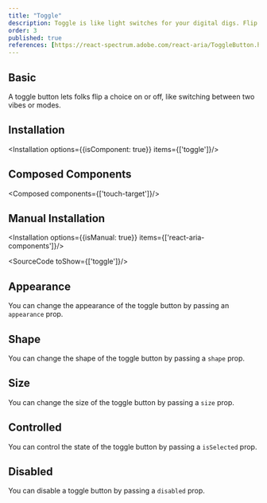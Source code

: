 ```yaml
---
title: "Toggle"
description: Toggle is like light switches for your digital digs. Flip 'em on, and they light stuff up; flip 'em off, and it's lights out.
order: 3
published: true
references: [https://react-spectrum.adobe.com/react-aria/ToggleButton.html#props]
---
```



## Basic

A toggle button lets folks flip a choice on or off, like switching between two vibes or modes.
<How toUse="buttons/toggle-demo" />

## Installation
<Installation options={{isComponent: true}} items={['toggle']}/>

## Composed Components
<Composed components={['touch-target']}/>

## Manual Installation
<Installation options={{isManual: true}} items={['react-aria-components']}/>

<SourceCode toShow={['toggle']}/>

## Appearance
You can change the appearance of the toggle button by passing an `appearance` prop.
<How toUse="buttons/toggle-appearance-demo" />

## Shape

You can change the shape of the toggle button by passing a `shape` prop.
<How toUse="buttons/toggle-shape-demo" />

## Size

You can change the size of the toggle button by passing a `size` prop.
<How toUse="buttons/toggle-size-demo" />

## Controlled

You can control the state of the toggle button by passing a `isSelected` prop.
<How toUse="buttons/toggle-controlled-demo" />

## Disabled

You can disable a toggle button by passing a `disabled` prop.
<How toUse="buttons/toggle-disabled-demo" />
